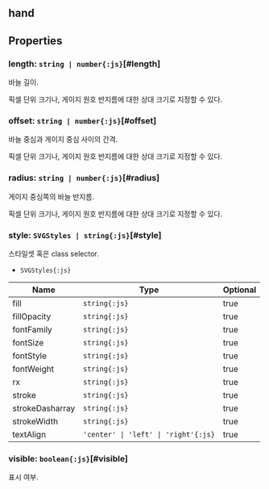 ## **hand**
## Properties

### length: `string | number{:js}`[#length]
바늘 길이.

픽셀 단위 크기나, 게이지 원호 반지름에 대한 상대 크기로 지정할 수 있다.  
<DefaultValue value="'100%'" contents=""></DefaultValue>
### offset: `string | number{:js}`[#offset]
바늘 중심과 게이지 중심 사이의 간격.

픽셀 단위 크기나, 게이지 원호 반지름에 대한 상대 크기로 지정할 수 있다.  
<DefaultValue value="0" contents=""></DefaultValue>
### radius: `string | number{:js}`[#radius]
게이지 중심쪽의 바늘 반지름.

픽셀 단위 크기나, 게이지 원호 반지름에 대한 상대 크기로 지정할 수 있다.  
<DefaultValue value="3" contents=""></DefaultValue>
### style: `SVGStyles | string{:js}`[#style]
스타일셋 혹은 class selector.  
- `SVGStyles{:js}` 

| Name | Type | Optional |  
| ----- | ----- | ----- |  
| fill | `string{:js}` | true |  
| fillOpacity | `string{:js}` | true |  
| fontFamily | `string{:js}` | true |  
| fontSize | `string{:js}` | true |  
| fontStyle | `string{:js}` | true |  
| fontWeight | `string{:js}` | true |  
| rx | `string{:js}` | true |  
| stroke | `string{:js}` | true |  
| strokeDasharray | `string{:js}` | true |  
| strokeWidth | `string{:js}` | true |  
| textAlign | `'center' \| 'left' \| 'right'{:js}` | true |
### visible: `boolean{:js}`[#visible]
표시 여부.  
<DefaultValue value="true" contents=""></DefaultValue>